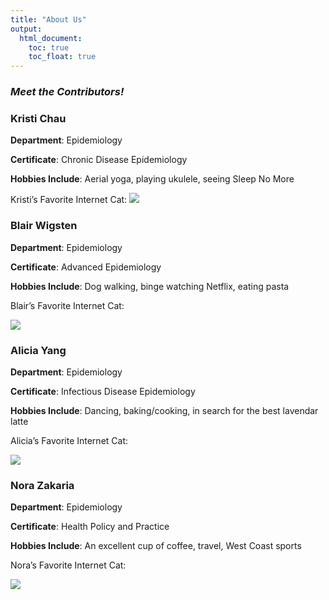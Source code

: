 ```yaml
---
title: "About Us"
output: 
  html_document:
    toc: true
    toc_float: true
---
```


### _Meet the Contributors!_


### Kristi Chau

**Department**: Epidemiology

**Certificate**: Chronic Disease Epidemiology

**Hobbies Include**: Aerial yoga, playing ukulele, seeing Sleep No More

Kristi's Favorite Internet Cat: 
![](kristi_cat.jpg)


### Blair Wigsten

**Department**: Epidemiology

**Certificate**: Advanced Epidemiology

**Hobbies Include**: Dog walking, binge watching Netflix, eating pasta

Blair's Favorite Internet Cat:

![](images/blair_cat.jpeg)


### Alicia Yang

**Department**: Epidemiology

**Certificate**: Infectious Disease Epidemiology

**Hobbies Include**: Dancing, baking/cooking, in search for the best lavendar latte

Alicia's Favorite Internet Cat: 

![](Images/alicia_cat.jpg)


### Nora Zakaria

**Department**: Epidemiology

**Certificate**: Health Policy and Practice

**Hobbies Include**: An excellent cup of coffee, travel, West Coast sports

Nora's Favorite Internet Cat:

![](Images/nora_cat.jpg)